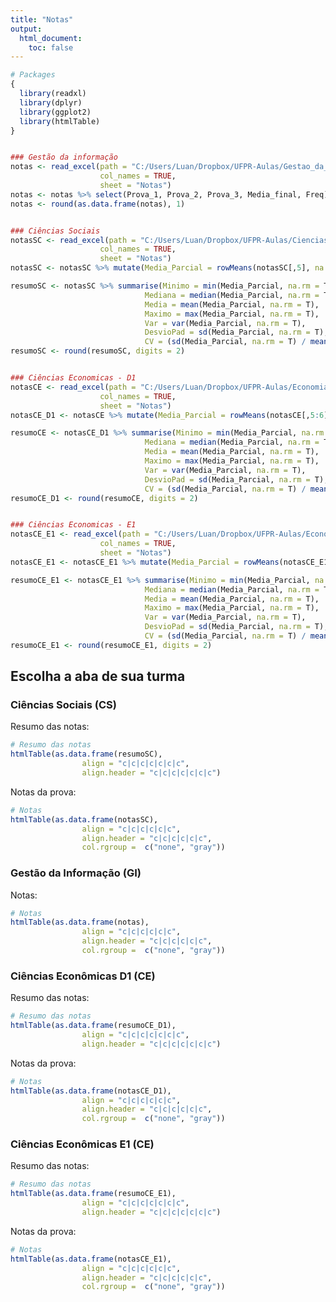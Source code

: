 ```yaml
---
title: "Notas"
output:
  html_document:
    toc: false
---
```


```R
# Packages
{
  library(readxl)
  library(dplyr)
  library(ggplot2)
  library(htmlTable)
}


### Gestão da informação
notas <- read_excel(path = "C:/Users/Luan/Dropbox/UFPR-Aulas/Gestao_da_Informacao_2019-01/RelatoriodeDiariodeClasseExcel.xls", 
                    col_names = TRUE, 
                    sheet = "Notas")
notas <- notas %>% select(Prova_1, Prova_2, Prova_3, Media_final, Freq)
notas <- round(as.data.frame(notas), 1)


### Ciências Sociais
notasSC <- read_excel(path = "C:/Users/Luan/Dropbox/UFPR-Aulas/Ciencias_Sociais_2019-01/RelatoriodeDiariodeClasseExcel_CS.xls", 
                    col_names = TRUE, 
                    sheet = "Notas")
notasSC <- notasSC %>% mutate(Media_Parcial = rowMeans(notasSC[,5], na.rm = T)) %>% select(-c(Seq., Nome))

resumoSC <- notasSC %>% summarise(Minimo = min(Media_Parcial, na.rm = T), 
                              Mediana = median(Media_Parcial, na.rm = T),
                              Media = mean(Media_Parcial, na.rm = T), 
                              Maximo = max(Media_Parcial, na.rm = T), 
                              Var = var(Media_Parcial, na.rm = T), 
                              DesvioPad = sd(Media_Parcial, na.rm = T), 
                              CV = (sd(Media_Parcial, na.rm = T) / mean(Media_Parcial, na.rm = T)*100))
resumoSC <- round(resumoSC, digits = 2)


### Ciências Economicas - D1
notasCE <- read_excel(path = "C:/Users/Luan/Dropbox/UFPR-Aulas/Economia_2019-01/RelatoriodeDiariodeClasseExcel_D1.xls", 
                    col_names = TRUE, 
                    sheet = "Notas")
notasCE_D1 <- notasCE %>% mutate(Media_Parcial = rowMeans(notasCE[,5:6], na.rm = T)) %>% select(-c(Seq., Nome))

resumoCE <- notasCE_D1 %>% summarise(Minimo = min(Media_Parcial, na.rm = T), 
                              Mediana = median(Media_Parcial, na.rm = T),
                              Media = mean(Media_Parcial, na.rm = T), 
                              Maximo = max(Media_Parcial, na.rm = T), 
                              Var = var(Media_Parcial, na.rm = T), 
                              DesvioPad = sd(Media_Parcial, na.rm = T), 
                              CV = (sd(Media_Parcial, na.rm = T) / mean(Media_Parcial, na.rm = T)*100))
resumoCE_D1 <- round(resumoCE, digits = 2)


### Ciências Economicas - E1
notasCE_E1 <- read_excel(path = "C:/Users/Luan/Dropbox/UFPR-Aulas/Economia_2019-01/RelatoriodeDiariodeClasseExcel_E1.xls", 
                    col_names = TRUE, 
                    sheet = "Notas")
notasCE_E1 <- notasCE_E1 %>% mutate(Media_Parcial = rowMeans(notasCE_E1[,5:6], na.rm = T)) %>% select(-c(Seq., Nome))

resumoCE_E1 <- notasCE_E1 %>% summarise(Minimo = min(Media_Parcial, na.rm = T), 
                              Mediana = median(Media_Parcial, na.rm = T),
                              Media = mean(Media_Parcial, na.rm = T), 
                              Maximo = max(Media_Parcial, na.rm = T), 
                              Var = var(Media_Parcial, na.rm = T), 
                              DesvioPad = sd(Media_Parcial, na.rm = T), 
                              CV = (sd(Media_Parcial, na.rm = T) / mean(Media_Parcial, na.rm = T)*100))
resumoCE_E1 <- round(resumoCE_E1, digits = 2)

```

## Escolha a aba de sua turma {.tabset}

### Ciências Sociais (CS)

Resumo das notas:
```r
# Resumo das notas
htmlTable(as.data.frame(resumoSC), 
                align = "c|c|c|c|c|c|c",
                align.header = "c|c|c|c|c|c|c")
```

Notas da prova:
```r
# Notas
htmlTable(as.data.frame(notasSC), 
                align = "c|c|c|c|c|c",
                align.header = "c|c|c|c|c|c", 
                col.rgroup =  c("none", "gray"))
```

### Gestão da Informação (GI)

Notas:
```r
# Notas
htmlTable(as.data.frame(notas), 
                align = "c|c|c|c|c|c",
                align.header = "c|c|c|c|c|c", 
                col.rgroup =  c("none", "gray"))
```


### Ciências Econômicas D1 (CE)

Resumo das notas:
```r
# Resumo das notas
htmlTable(as.data.frame(resumoCE_D1), 
                align = "c|c|c|c|c|c|c",
                align.header = "c|c|c|c|c|c|c")
```

Notas da prova:
```r
# Notas
htmlTable(as.data.frame(notasCE_D1), 
                align = "c|c|c|c|c|c",
                align.header = "c|c|c|c|c|c", 
                col.rgroup =  c("none", "gray"))
```



### Ciências Econômicas E1 (CE)

Resumo das notas:
```r
# Resumo das notas
htmlTable(as.data.frame(resumoCE_E1), 
                align = "c|c|c|c|c|c|c",
                align.header = "c|c|c|c|c|c|c")
```

Notas da prova:
```r
# Notas
htmlTable(as.data.frame(notasCE_E1), 
                align = "c|c|c|c|c|c",
                align.header = "c|c|c|c|c|c", 
                col.rgroup =  c("none", "gray"))
```
